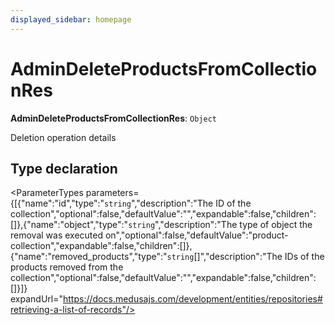 ```yaml
---
displayed_sidebar: homepage
---
```



# AdminDeleteProductsFromCollectionRes

 **AdminDeleteProductsFromCollectionRes**: `Object`

Deletion operation details

## Type declaration

<ParameterTypes parameters={[{"name":"id","type":"`string`","description":"The ID of the collection","optional":false,"defaultValue":"","expandable":false,"children":[]},{"name":"object","type":"`string`","description":"The type of object the removal was executed on","optional":false,"defaultValue":"product-collection","expandable":false,"children":[]},{"name":"removed_products","type":"`string`[]","description":"The IDs of the products removed from the collection","optional":false,"defaultValue":"","expandable":false,"children":[]}]} expandUrl="https://docs.medusajs.com/development/entities/repositories#retrieving-a-list-of-records"/>
